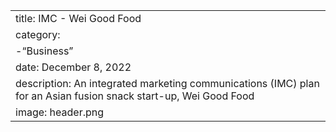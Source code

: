 ---
title: IMC - Wei Good Food
category:
  -"Business"
date: December 8, 2022
description: An integrated marketing communications (IMC) plan for an Asian fusion snack start-up, Wei Good Food
image: header.png
---